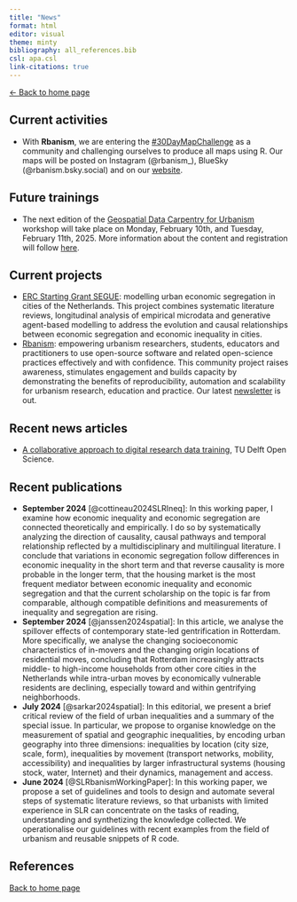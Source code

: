 ```yaml
---
title: "News"
format: html
editor: visual
theme: minty 
bibliography: all_references.bib 
csl: apa.csl
link-citations: true
---
```


[\<- Back to home page](http://clementinecttn.github.io/)

## Current activities

- With **Rbanism**, we are entering the [#30DayMapChallenge](https://github.com/Rbanism/30DayMapChallenge2024) as a community and challenging ourselves to produce all maps using R. Our maps will be posted on Instagram (\@rbanism_), BlueSky (\@rbanism.bsky.social) and on our [website](rbanism.org).

## Future trainings

-   The next edition of the [Geospatial Data Carpentry for Urbanism]() workshop will take place on Monday, February 10th, and Tuesday, February 11th, 2025. More information about the content and registration will follow [here](https://www.tudelft.nl/en/library/research-data-management/r/training-events/training-for-researchers/geospatial-data-carpentry-for-urbanism).


## Current projects

-   [ERC Starting Grant SEGUE](http://www.erc-segue.nl): modelling urban economic segregation in cities of the Netherlands. This project combines systematic literature reviews, longitudinal analysis of empirical microdata and generative agent-based modelling to address the evolution and causal relationships between economic segregation and economic inequality in cities.
-   [Rbanism](http://rbanism.org): empowering urbanism researchers, students, educators and practitioners to use open-source software and related open-science practices effectively and with confidence. This community project raises awareness, stimulates engagement and builds capacity by demonstrating the benefits of reproducibility, automation and scalability for urbanism research, education and practice. Our latest [newsletter](https://bqe9v.r.sp1-brevo.net/mk/mr/sh/OycXxko2a8zXNsWUMmAf5ocI/IPZYg1rPaiha) is out.


## Recent news articles

-   [A collaborative approach to digital research data training](https://www.tudelft.nl/en/open-science/articles-tu-delft/a-collaborative-approach-to-digital-research-data-training), TU Delft Open Science.

## Recent publications

-   **September 2024** [@cottineau2024SLRIneq]: In this working paper, I examine how economic inequality and economic segregation are connected theoretically and empirically. I do so by systematically analyzing the direction of causality, causal pathways and temporal relationship reflected by a multidisciplinary and multilingual literature. I conclude that variations in economic segregation follow differences in economic inequality in the short term and that reverse causality is more probable in the longer term, that the housing market is the most frequent mediator between economic inequality and economic segregation and that the current scholarship on the topic is far from comparable, although compatible definitions and measurements of inequality and segregation are rising.
-   **September 2024** [@janssen2024spatial]: In this article, we analyse the spillover effects of contemporary state-led gentrification in Rotterdam. More specifically, we analyse the changing socioeconomic characteristics of in-movers and the changing origin locations of residential moves, concluding that Rotterdam increasingly attracts middle- to high-income households from other core cities in the Netherlands while intra-urban moves by economically vulnerable residents are declining, especially toward and within gentrifying neighborhoods. 
-   **July 2024** [@sarkar2024spatial]: In this editorial, we present a brief critical review of the field of urban inequalities and a summary of the special issue. In particular, we propose to organise knowledge on the measurement of spatial and geographic inequalities, by encoding urban geography into three dimensions: inequalities by location (city size, scale, form), inequalities by movement (transport networks, mobility, accessibility) and inequalities by larger infrastructural systems (housing stock, water, Internet) and their dynamics, management and access.
-   **June 2024** [@SLRbanismWorkingPaper]: In this working paper, we propose a set of guidelines and tools to design and automate several steps of systematic literature reviews, so that urbanists with limited experience in SLR can concentrate on the tasks of reading, understanding and synthetizing the knowledge collected. We operationalise our guidelines with recent examples from the field of urbanism and reusable snippets of R code.


## References

::: {#refs}
:::

[Back to home page](http://clementinecttn.github.io/)
